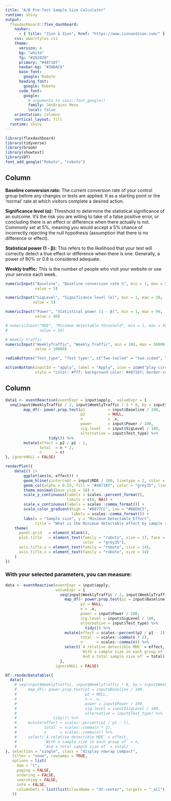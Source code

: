 ```yaml
---
title: "A/B Pre-Test Sample Size Calculator"
runtime: shiny
output: 
  flexdashboard::flex_dashboard:
    navbar:
      - { title: "Zion & Zion", href: "https://www.zionandzion.com/" }
    css: www/styles.css
    theme:
      version: 4
      bg: "white"
      fg: "#262829" 
      primary: "#48718f"
      navbar-bg: "#3ADAC6"
      base_font: 
        google: Roboto
      heading_font:
        google: Roboto
      code_font:
        google: 
          # arguments to sass::font_google() 
          family: JetBrains Mono
          local: false
    orientation: columns
    vertical_layout: fill
  runtime: shiny
---
```


```r
library(flexdashboard)
library(tidyverse)
library(broom)
library(showtext)
library(DT)
font_add_google("Roboto", "roboto")
```

## Column {.sidebar data-width="500"}

**Baseline conversion rate:** The current conversion rate of your control group before any changes or tests are applied. It as a starting point or the 'normal' rate at which visitors complete a desired action.

**Significance level (α):** Threshold to determine the statistical significance of an outcome. It's the risk you are willing to take of a false positive error, or concluding there is an effect or difference when there actually is not. Commonly set at 5%, meaning you would accept a 5% chance of incorrectly rejecting the null hypothesis (assumption that there is no difference or effect).

**Statistical power (1 - β):** This refers to the likelihood that your test will correctly detect a true effect or difference when there is one. Generally, a power of 80% or 0.8 is considered adequate.

**Weekly traffic:** This is the number of people who visit your website or use your service each week.

```r
numericInput("Baseline", "Baseline conversion rate %", min = 1, max = 50, 
             value = 5)

numericInput("SigLevel", "Significance level (α)", min = 1, max = 20, 
            value = 5)

numericInput("Power", "Statistical power (1 - β)", min = 1, max = 99, 
             value = 80)

# numericInput("MDE", "Minimum detectable threshold", min = 1, max = 50, 
#              value = 20)

# Weekly traffic
numericInput("WeeklyTraffic", "Weekly Traffic", min = 100, max = 50000, 
             value = 10000)

radioButtons("Test_type", "Test type:", c("Two-tailed" = "two.sided", "One-tailed" = "one.sided"), selected = "two.sided")

actionButton(inputId = "apply", label = "Apply", icon = icon("play-circle-fill"), 
             style = "color: #fff; background-color: #48718f; border-color: #48718f; font-family: roboto; font-size: 14px; font-weight: bold; line-height: 1.5; border-radius: 0.25rem; padding: 0.375rem 0.75rem; transition: color 0.15s ease-in-out, background-color 0.15s ease-in-out, border-color 0.15s ease-in-out, box-shadow 0.15s ease-in-out; cursor: pointer;  white-space: nowrap; vertical-align: middle; user-select: none; border: 1px solid transparent;")

```

## Column {data-height="100"}

```r
data1 <- eventReactive(eventExpr = input$apply,  valueExpr = {
  seq(input$WeeklyTraffic / 2, input$WeeklyTraffic / 2 * 8, by = input$WeeklyTraffic / 2) %>%
        map_df(~ power.prop.test(p1          = input$Baseline / 100,
                                 p2          = NULL, 
                                 n           = .x, 
                                 power       = input$Power / 100, 
                                 sig.level   = input$SigLevel / 100,
                                 alternative = input$Test_type) %>%
                   tidy()) %>%
        mutate(effect = p2 / p1 - 1,
               total  = n * 2,
               n      = n)
}, ignoreNULL = FALSE)

renderPlot({
    data1() |> 
        ggplot(aes(n, effect)) + 
        geom_hline(yintercept = input$MDE / 100, linetype = 2, color = "gray50", alpha = 0.5, linewidth = 1) +
        geom_col(alpha = 0.25, fill = "#48718f", color = "grey35", linewidth = 0.2) +
        theme_minimal(base_size = 18) +
        scale_y_continuous(labels = scales::percent_format(),
                           limits = c(0, NA)) +
        scale_x_continuous(labels = scales::comma_format()) +
        scale_color_gradient(high = "#0077CC", low = "#B8E0C5",
                             labels = scales::comma_format()) +
        labs(x = "Sample size", y = "Minimum Detectable Effect",
             title = "What is the Minimum detectable effect by sample size?") +
    theme(
      panel.grid   = element_blank(),
      plot.title   = element_text(family = "roboto", size = 17, face = "bold",
                                  color  = "grey35"),
      axis.title.y = element_text(family = "roboto", size = 14),
      axis.title.x = element_text(family = "roboto", size = 14)
    )
})
```

### **With your selected parameters, you can measure:** {data-height="100"}

```r
data <- eventReactive(eventExpr = input$apply, 
                      valueExpr = {
                        seq(input$WeeklyTraffic / 2, input$WeeklyTraffic / 2 * 8, by = input$WeeklyTraffic / 2) %>%
                          map_df(~ power.prop.test(p1 = input$Baseline / 100,
                                 p2 = NULL, 
                                 n = .x, 
                                 power = input$Power / 100, 
                                 sig.level = input$SigLevel / 100,
                                 alternative = input$Test_type) %>%
                                   tidy()) %>%
                          mutate(effect = scales::percent(p2 / p1 - 1),
                                 total  = scales::comma(n * 2),
                                 n      = scales::comma(n)) %>% 
                          select(`A relative detectible MDE` = effect, 
                                 `With a sample size in each group of` = n,
                                 `And a total sample size of` = total)
                        },
                      ignoreNULL = FALSE)

DT::renderDataTable({
  data()
    # seq(input$WeeklyTraffic, input$WeeklyTraffic * 8, by = input$WeeklyTraffic) %>%
    #     map_df(~ power.prop.test(p1 = input$Baseline / 100,
    #                              p2 = NULL, 
    #                              n = .x, 
    #                              power = input$Power / 100, 
    #                              sig.level = input$SigLevel / 100,
    #                              alternative = input$Test_type) %>%
    #                tidy()) %>%
    #     mutate(effect = scales::percent(p2 / p1 - 1),
    #            total  = scales::comma(n * 2),
    #            n      = scales::comma(n)) %>% 
    #     select(`A relative detectible MDE` = effect, 
    #            `With a sample size in each group of` = n,
    #            `And a total sample size of` = total)
}, selection = "single", class = "display nowrap compact", 
   filter = "none", rownames = TRUE, 
   options = list(
     dom = "t",
     paging = FALSE,
     ordering = FALSE,
     searching = FALSE,
     info = FALSE,
     columnDefs = list(list(className = "dt-center", targets = "_all"))
   ))
```
